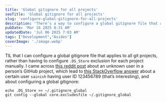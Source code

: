 ```yaml
---
title: 'Global gitignore for all projects'
seoTitle: 'Global gitignore for all projects'
slug: 'configure-global-gitignore-for-all-projects'
description: 'There’s a way to configure a global gitignore file that applies to all git projects on your computer. Quite handy to exclude “.DS_Store” file for all projects on Mac.'
pubDate: 'Mar 16 2025 8:31 AM'
updatedDate: 'Jul 06 2025 7:03 AM'
tags: ["Development","Asides"]
coverImage: './image.webp'
---
```


TIL that I can configure a global gitignore file that applies to all git projects, rather than having to configure `.DS_Store` exclusion for each project manually. I came across [this reddit post](https://www.reddit.com/r/github/comments/1j8ed63/unknown_person_contribution_on_my_github_repo/) about an unknown user in a person’s GitHub project, which lead to [this StackOverflow answer](https://stackoverflow.com/a/74052642) about a certain user `sainish` having user ID 123456789 (that’s interesting), and about configuring a global gitignore:


```shell
echo .DS_Store >> ~/.gitignore_global
git config --global core.excludesfile ~/.gitignore_global
```

